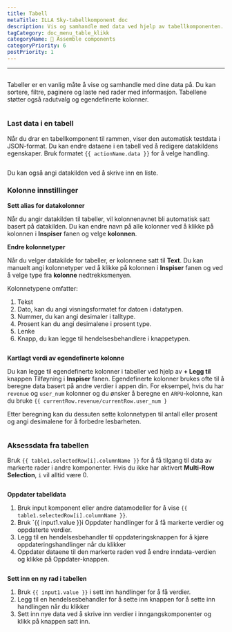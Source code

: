 ```yaml
---
title: Tabell
metaTitle: ILLA Sky-tabellkomponent doc
description: Vis og samhandle med data ved hjelp av tabellkomponenten.
tagCategory: doc_menu_table_klikk
categoryName: 🧬 Assemble components
categoryPriority: 6
postPriority: 1
---
```


* * *

## <Heading hidden>Tabell</Heading>

Tabeller er en vanlig måte å vise og samhandle med dine data på. Du kan sortere, filtre, paginere og laste ned rader med informasjon. Tabellene støtter også radutvalg og egendefinerte kolonner.

<img
  src='https://cdn.illacloud.com/official-website/img/docs/assemble/table.png'
  alt=""
/>

### Last data i en tabell

Når du drar en tabellkomponent til rammen, viser den automatisk testdata i JSON-format. Du kan endre dataene i en tabell ved å redigere datakildens egenskaper. Bruk formatet `{{ actionName.data }}` for å velge handling.

<img
  src='https://cdn.illacloud.com/official-website/img/docs/assemble/table1.png'
  alt=""
/>

Du kan også angi datakilden ved å skrive inn en liste.

### Kolonne innstillinger

**Sett alias for datakolonner**

Når du angir datakilden til tabeller, vil kolonnenavnet bli automatisk satt basert på datakilden. Du kan endre navn på alle kolonner ved å klikke på kolonnen i **Inspiser** fanen og velge **kolonnen**.

**Endre kolonnetyper**

Når du velger datakilde for tabeller, er kolonnene satt til **Text**. Du kan manuelt angi kolonnetyper ved å klikke på kolonnen i **Inspiser** fanen og ved å velge type fra **kolonne** nedtrekksmenyen.

Kolonnetypene omfatter:

1.  Tekst
2.  Dato, kan du angi visningsformatet for datoen i datatypen.
3.  Nummer, du kan angi desimaler i talltype.
4.  Prosent kan du angi desimalene i prosent type.
5.  Lenke
6.  Knapp, du kan legge til hendelsesbehandlere i knappetypen.

<img
  src='https://cdn.illacloud.com/official-website/img/docs/assemble/table2.png'
  alt=""
/>

**Kartlagt verdi av egendefinerte kolonne**

Du kan legge til egendefinerte kolonner i tabeller ved hjelp av **+ Legg til** knappen Tilføyning i **Inspiser** fanen. Egendefinerte kolonner brukes ofte til å beregne data basert på andre verdier i appen din. For eksempel, hvis du har `revenue` og `user_num` kolonner og du ønsker å beregne en `ARPU`-kolonne, kan du bruke `{{ currentRow.revenue/currentRow.user_num }`

Etter beregning kan du dessuten sette kolonnetypen til antall eller prosent og angi desimalene for å forbedre lesbarheten.

<img
  src='https://cdn.illacloud.com/official-website/img/docs/assemble/table3.png'
  alt=""
/>

### Aksessdata fra tabellen

Bruk `{{ table1.selectedRow[i].columnName }}` for å få tilgang til data av markerte rader i andre komponenter. Hvis du ikke har aktivert **Multi-Row Selection**, `i` vil alltid være 0.

<img
  src='https://cdn.illacloud.com/official-website/img/docs/assemble/table4.png'
  alt=""
/>

**Oppdater tabelldata**

1.  Bruk input komponent eller andre datamodeller for å vise `{{ table1.selectedRow[i].columnName }}`.
2.  Bruk \`{{ input1.value }}i Oppdater handlinger for å få markerte verdier og oppdaterte verdier.
3.  Legg til en hendelsesbehandler til oppdateringsknappen for å kjøre oppdateringshandlinger når du klikker
4.  Oppdater dataene til den markerte raden ved å endre inndata-verdien og klikke på Oppdater-knappen.

<img
  src='https://cdn.illacloud.com/official-website/img/docs/assemble/table5.png'
  alt=""
/>

**Sett inn en ny rad i tabellen**

1.  Bruk `{{ input1.value }}` i sett inn handlinger for å få verdier.
2.  Legg til en hendelsesbehandler for å sette inn knappen for å sette inn handlingen når du klikker
3.  Sett inn nye data ved å skrive inn verdier i inngangskomponenter og klikk på knappen satt inn.

<img
  src='https://cdn.illacloud.com/official-website/img/docs/assemble/table6.png'
  alt=""
/>
